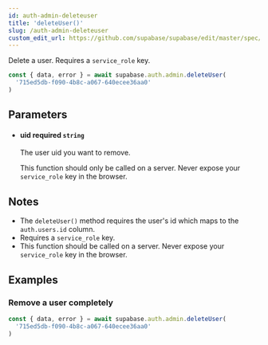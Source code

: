 ```yaml
---
id: auth-admin-deleteuser
title: 'deleteUser()'
slug: /auth-admin-deleteuser
custom_edit_url: https://github.com/supabase/supabase/edit/master/spec/supabase_js_v2_legacy.yml
---
```



Delete a user. Requires a `service_role` key.

```js
const { data, error } = await supabase.auth.admin.deleteUser(
  '715ed5db-f090-4b8c-a067-640ecee36aa0'
)
```

## Parameters

<ul className="method-list-group">
  
<li className="method-list-item">
  <h4 className="method-list-item-label">
    <span className="method-list-item-label-name">
      uid
    </span>
    <span className="method-list-item-label-badge required">
      required
    </span>
    <span className="method-list-item-validation">
      <code>string</code>
    </span>
  </h4>
  <div class="method-list-item-description">

The user uid you want to remove.

This function should only be called on a server. Never expose your `service_role` key in the browser.

  </div>
  
</li>

</ul>

## Notes

- The `deleteUser()` method requires the user's id which maps to the `auth.users.id` column.
- Requires a `service_role` key.
- This function should be called on a server. Never expose your `service_role` key in the browser.

## Examples

### Remove a user completely

```js
const { data, error } = await supabase.auth.admin.deleteUser(
  '715ed5db-f090-4b8c-a067-640ecee36aa0'
)
```
